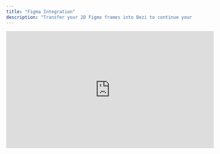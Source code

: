 ```yaml
---
title: "Figma Integration"
description: "Transfer your 2D Figma frames into Bezi to continue your work in a 3D canvas. Use Figma frames as textures in an Editor scene, and more. "
---
```


<iframe width="560" height="315" src="https://www.youtube.com/embed/soPZ2ljvrPk?si=_ixe-ZHC-r1J7VHf" title="YouTube video player" frameborder="0" allow="accelerometer; autoplay; clipboard-write; encrypted-media; gyroscope; picture-in-picture; web-share" referrerpolicy="strict-origin-when-cross-origin" allowfullscreen />

## Connecting a Figma account to Editor

<Steps>
  <Step title="Generate the Figma token">
    Follow these [instructions to generate a Personal access token](https://help.figma.com/hc/en-us/articles/1500006061462-View-and-manage-account-settings) in Figma. We suggest naming the token something easily identifiable, such as "Bezi Editor token".&#x20;

    Once the access token is generated, copy it and proceed to Part 2.&#x20;
  </Step>

  <Step title="Set-up the Figma token in the Editor">
    1. Return to the Editor

    2. Select an object in your scene or in the Hierarchy to open the Properties Panel&#x20;

    3. Locate the Materials section of the Properties Panel

    4. Select a Material in the section to open the popover

    5. In the popover, select the **Image Texture** icon next to Color. This icon looks like a square with a diagonal line through it

    6. Click the 'Image' dropdown at the top&#x20;

    7. Select **Figma** from the dropdown list

    8. Paste the access token copied from Figma into the "Figma Token" text field&#x20;

    9. Press `Enter` to save![](/images/figma-integration-token.png)
  </Step>
</Steps>

## Linking a Figma frame&#x20;

Follow steps 2-7 outlined in Part 2 (above) to open the Figma popover for Image Textures. If the Figma account is successfully connected, the popover will look similar to the popover in the GIF.&#x20;

Return to Figma and copy the link to the Figma frame that will be used as the texture.&#x20;

> To copy a Figma frame link: *right click on the frame in Figma, go to 'Copy/Paste as', select **Copy Link***.

Return to the Figma popover for Image Textures in the Editor. Paste the Figma frame link into the popover text field labeled "Link".

## Resizing the plane to fit the Figma frame size

To automatically resize the plane to fit the native size of the Figma frame:&#x20;

1. Click the **Figma frame** texture icon next to Color

2. Hover over the thumbnail

3. Select **Set to native ratio**